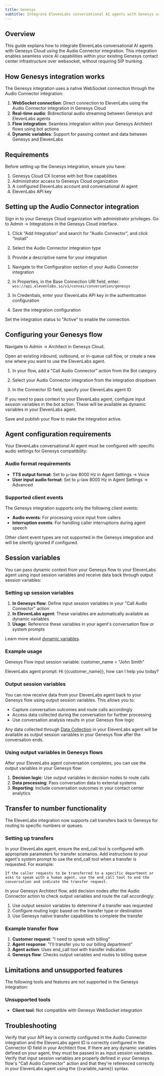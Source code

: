 ```yaml
---
title: Genesys
subtitle: Integrate ElevenLabs conversational AI agents with Genesys using native Audio Connector integration.
---
```


## Overview

This guide explains how to integrate ElevenLabs conversational AI agents with Genesys Cloud using the Audio Connector integration. This integration enables seamless voice AI capabilities within your existing Genesys contact center infrastructure over websocket, without requiring SIP trunking.

## How Genesys integration works

The Genesys integration uses a native WebSocket connection through the Audio Connector integration:

1. **WebSocket connection**: Direct connection to ElevenLabs using the Audio Connector integration in Genesys Cloud
2. **Real-time audio**: Bidirectional audio streaming between Genesys and ElevenLabs agents
3. **Flow integration**: Seamless integration within your Genesys Architect flows using bot actions
4. **Dynamic variables**: Support for passing context and data between Genesys and ElevenLabs

## Requirements

Before setting up the Genesys integration, ensure you have:

1. Genesys Cloud CX license with bot flow capabilities
2. Administrator access to Genesys Cloud organization
3. A configured ElevenLabs account and conversational AI agent
4. ElevenLabs API key

## Setting up the Audio Connector integration

<Steps>

<Step title="Access Genesys Cloud Admin">
  Sign in to your Genesys Cloud organization with administrator privileges.
</Step>

<Step title="Navigate to Integrations">
  Go to Admin → Integrations in the Genesys Cloud interface.
</Step>

<Step title="Create Audio Connector integration">

1. Click "Add Integration" and search for "Audio Connector", and click "Install"

2. Select the Audio Connector integration type

3. Provide a descriptive name for your integration

</Step>

<Step title="Configure authentication">

1. Navigate to the Configuration section of your Audio Connector integration

2. In Properties, in the Base Connection URI field, enter: `wss://api.elevenlabs.io/v1/convai/conversation/genesys`

3. In Credentials, enter your ElevenLabs API key in the authentication configuration

4. Save the integration configuration

</Step>

<Step title="Activate the integration">
  Set the integration status to "Active" to enable the connection.
</Step>

</Steps>

## Configuring your Genesys flow

<Steps>

<Step title="Open Architect">Navigate to Admin → Architect in Genesys Cloud.</Step>

<Step title="Create or edit a flow">
  Open an existing inbound, outbound, or in-queue call flow, or create a new one where you want to
  use the ElevenLabs agent.
</Step>

<Step title="Add bot action">

1. In your flow, add a "Call Audio Connector" action from the Bot category

2. Select your Audio Connector integration from the integration dropdown

3. In the Connector ID field, specify your ElevenLabs agent ID

</Step>

<Step title="Configure session variables (optional)">
  If you need to pass context to your ElevenLabs agent, configure input session variables in the bot
  action. These will be available as dynamic variables in your ElevenLabs agent.
</Step>

<Step title="Publish your flow">Save and publish your flow to make the integration active.</Step>

</Steps>

## Agent configuration requirements

Your ElevenLabs conversational AI agent must be configured with specific audio settings for Genesys compatibility:

### Audio format requirements

- **TTS output format**: Set to μ-law 8000 Hz in Agent Settings → Voice
- **User input audio format**: Set to μ-law 8000 Hz in Agent Settings → Advanced

### Supported client events

The Genesys integration supports only the following client events:

- **Audio events**: For processing voice input from callers
- **Interruption events**: For handling caller interruptions during agent speech

<Note>
  Other client event types are not supported in the Genesys integration and will be silently ignored
  if configured.
</Note>

## Session variables

You can pass dynamic context from your Genesys flow to your ElevenLabs agent using input session variables and receive data back through output session variables:

### Setting up session variables

1. **In Genesys flow**: Define input session variables in your "Call Audio Connector" action
2. **In ElevenLabs agent**: These variables are automatically available as dynamic variables
3. **Usage**: Reference these variables in your agent's conversation flow or system prompts

Learn more about [dynamic variables](/docs/conversational-ai/customization/personalization/dynamic-variables).

### Example usage

Genesys Flow input session variable: customer_name = "John Smith"

ElevenLabs agent prompt: Hi {{customer_name}}, how can I help you today?

### Output session variables

You can now receive data from your ElevenLabs agent back to your Genesys flow using output session variables. This allows you to:

- Capture conversation outcomes and route calls accordingly
- Access data collected during the conversation for further processing
- Use conversation analysis results in your Genesys flow logic

Any data collected through [Data Collection](/docs/conversational-ai/customization/agent-analysis/data-collection) in your ElevenLabs agent will be available as output session variables in your Genesys flow after the conversation ends.

### Using output variables in Genesys flows

After your ElevenLabs agent conversation completes, you can use the output variables in your Genesys flow:

1. **Decision logic**: Use output variables in decision nodes to route calls
2. **Data processing**: Pass conversation data to external systems
3. **Reporting**: Include conversation outcomes in your contact center analytics

## Transfer to number functionality

The ElevenLabs integration now supports call transfers back to Genesys for routing to specific numbers or queues.

### Setting up transfers

<Steps>

<Step title="Configure the end_call tool">
  In your ElevenLabs agent, ensure the end_call tool is configured with appropriate parameters for
  transfer scenarios.
</Step>

<Step title="Update agent prompt">
  Add instructions to your agent's system prompt to use the end_call tool when a transfer is requested. For example:

```
If the caller requests to be transferred to a specific department or asks to speak with a human agent, use the end_call tool to end the conversation and indicate the transfer request.
```

</Step>

<Step title="Configure Genesys flow logic">
  In your Genesys Architect flow, add decision nodes after the Audio Connector action to check output variables and route the call accordingly:

1. Use output session variables to determine if a transfer was requested
2. Configure routing logic based on the transfer type or destination
3. Use Genesys native transfer capabilities to complete the transfer

</Step>

</Steps>

### Example transfer flow

1. **Customer request**: "I need to speak with billing"
2. **Agent response**: "I'll transfer you to our billing department"
3. **Agent action**: Uses end_call tool with transfer indication
4. **Genesys flow**: Checks output variables and routes to billing queue

## Limitations and unsupported features

The following tools and features are not supported in the Genesys integration:

### Unsupported tools

- **Client tool**: Not compatible with Genesys WebSocket integration

## Troubleshooting

<AccordionGroup>
  <Accordion title="WebSocket connection fails">
    Verify that your API key is correctly configured in the Audio Connector integration and the ElevenLabs agent ID is correctly configured in the Connector ID field in your Architect flow.
    If there are any dynamic variables defined on your agent, they must be passed in as input session variables.
  </Accordion>

  <Accordion title="Session variables not working">
    Verify that input session variables are properly defined in your Genesys flow's "Call Audio Connector" action and that they're referenced correctly in your ElevenLabs agent using the {{variable_name}} syntax.
  </Accordion>
</AccordionGroup>
